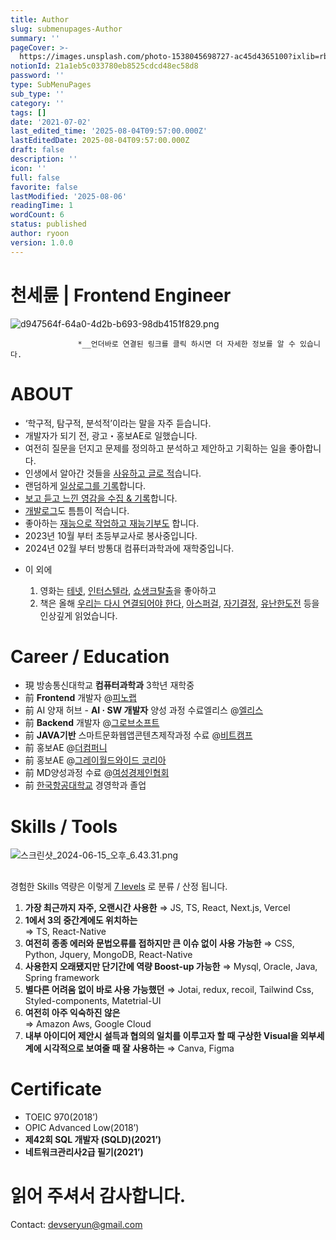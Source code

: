 ```yaml
---
title: Author
slug: submenupages-Author
summary: ''
pageCover: >-
  https://images.unsplash.com/photo-1538045698727-ac45d4365100?ixlib=rb-4.0.3&q=85&fm=jpg&crop=entropy&cs=srgb
notionId: 21a1eb5c033780eb8525cdcd48ec58d8
password: ''
type: SubMenuPages
sub_type: ''
category: ''
tags: []
date: '2021-07-02'
last_edited_time: '2025-08-04T09:57:00.000Z'
lastEditedDate: 2025-08-04T09:57:00.000Z
draft: false
description: ''
icon: ''
full: false
favorite: false
lastModified: '2025-08-06'
readingTime: 1
wordCount: 6
status: published
author: ryoon
version: 1.0.0
---
```


# 천세륜 | Frontend Engineer


![d947564f-64a0-4d2b-b693-98db4151f829.png](https://res.cloudinary.com/dyrdul1dd/image/upload/v1754512244/norkive-notion-images/1754512242700-d947564f-64a0-4d2b-b693-98db4151f829.png)


                   *__언더바로 연결된 링크를 클릭 하시면 더 자세한 정보를 알 수 있습니다.


# ABOUT

- ‘학구적, 탐구적, 분석적’이라는 말을 자주 듣습니다.
- 개발자가 되기 전, 광고・홍보AE로 일했습니다.
- 여전히 질문을 던지고 문제를 정의하고 분석하고 제안하고 기획하는 일을 좋아합니다.
- 인생에서 알아간 것들을  [사유하고 글로 적](https://www.ryoonwithwisdomtrees.world/writing)습니다.
- 랜덤하게 [일상로그를 기록](https://www.ryoonwithwisdomtrees.world/thelog)합니다.
- [보고 듣고 느낀 영감을 수집 & 기록](https://www.ryoonwithwisdomtrees.world/inspiration)합니다.
- [개발로그](https://www.ryoonwithwisdomtrees.world/techlog)도 틈틈이 적습니다.
- 좋아하는 [재능으로 작업하고 재능기부도](https://www.ryoonwithwisdomtrees.world/agiveawaylog) 합니다.
- 2023년 10월 부터 초등부교사로 봉사중입니다.
- 2024년 02월 부터 방통대 컴퓨터과학과에 재학중입니다.





+ 이 외에

    1. 영화는 [테넷](https://namu.wiki/w/%ED%85%8C%EB%84%B7), [인터스텔라](https://namu.wiki/w/%EC%9D%B8%ED%84%B0%EC%8A%A4%ED%85%94%EB%9D%BC), [쇼생크탈출](https://namu.wiki/w/%EC%87%BC%EC%83%9D%ED%81%AC%20%ED%83%88%EC%B6%9C)을 좋아하고
    2. 책은 올해 [우리는 다시 연결되어야 한다](https://www.aladin.co.kr/m/mproduct.aspx?ItemId=247420735), [아스퍼걸](https://www.aladin.co.kr/m/mproduct.aspx?ItemId=256863232), [자기결정](https://product.kyobobook.co.kr/detail/S000000828451),  [유난한도전](https://www.aladin.co.kr/m/mproduct.aspx?ItemId=303696963) 등을 인상깊게 읽었습니다.





# **Career / Education**

- 現 방송통신대학교 **컴퓨터과학과** 3학년 재학중
- 前 **Frontend** 개발자 @[피노랩](https://pinotlab.co.kr/ko/main/main.php)
- 前 AI 양재 허브  - **AI · SW 개발자** 양성 과정 수료엘리스 @[엘리스](https://elice.io/ko)
- 前 **Backend** 개발자 @[그로브소프트](https://www.grovesoft.net/)
- 前 **JAVA기반** 스마트문화웹앱콘텐츠제작과정 수료 @[비트캠프](https://www.bitcamp.co.kr/)
- 前 홍보AE @[더컴퍼니](https://m.jobkorea.co.kr/Recruit/Co_Read/C/15312702)
- 前 홍보AE @[그레이월드와이드 코리아](https://www.grey.com/locations/korea)
- 前 MD양성과정 수료 @[여성경제인협회](https://kwbiz.or.kr/)
- 前 [한국항공대학교](http://www.hangkong.ac.kr/web/index.do) 경영학과 졸업

# Skills / Tools



![스크린샷_2024-06-15_오후_6.43.31.png](https://res.cloudinary.com/dyrdul1dd/image/upload/v1754512245/norkive-notion-images/1754512245177-E1_84_89_E1_85_B3_E1_84_8F_E1_85_B3_E1_84_85_E1_85_B5_E1_86_AB_E1_84_89_E1_85_A3_E1_86_BA_2024-06-15_E1_84_8B_E1_85_A9_E1_84_92_E1_85_AE_6.43.31.png)


## 
경험한 
Skills 역량은
이렇게 <u>7 levels</u>
로 분류 / 산정 됩니다.

1. **가장 최근까지 자주, 오랜시간 사용한** 
⇒ JS,  TS, React, Next.js, Vercel
2. **1에서 3의 중간계에도 위치하는**  
⇒ TS, React-Native
3. **여전히 종종 에러와 문법오류를 접하지만 큰 이슈 없이 사용 가능한**
⇒ CSS, Python, Jquery, MongoDB, React-Native
4. **사용한지 오래됐지만 단기간에 역량 Boost-up 가능한**
⇒ Mysql, Oracle, Java, Spring framework
5. **별다른 어려움 없이 바로 사용 가능했던**
⇒ Jotai, redux, recoil, Tailwind Css, Styled-components, Matetrial-UI
6. **여전히 아주 익숙하진 않은**  
⇒ Amazon Aws, Google Cloud
7. **내부 아이디어 제안시
설득과 협의의 일치를 이루고자 할 때
구상한 Visual을 외부세계에 시각적으로 보여줄 때 잘 사용하는** 
 ⇒ Canva, Figma

# Certificate

- TOEIC 970(2018’)
- OPIC Advanced Low(2018’)
- **제42회 SQL 개발자 (SQLD)(2021’)**
- **네트워크관리사2급 필기(2021’)**

# 읽어 주셔서 감사합니다. 


Contact: devseryun@gmail.com

